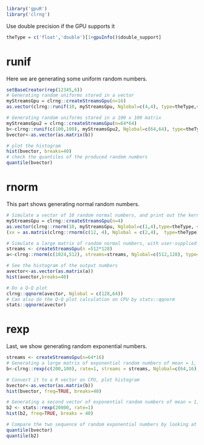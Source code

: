 <!--
%\VignetteEngine{knitr::knitr}
%\VignetteIndexEntry{Random numbers}
-->


```r
library('gpuR')
library('clrng')
```

Use double precision if the GPU supports it
```r
theType = c('float','double')[1+gpuInfo()$double_support]
```




# runif
Here we are generating some uniform random numbers.
```r
setBaseCreator(rep(12345,6))
# Generating random uniforms stored in a vector
myStreamsGpu = clrng::createStreamsGpu(n=16)
as.vector(clrng::runif(10, myStreamsGpu, Nglobal=c(4,4), type=theType,verbose=2))

# Generating random uniforms stored in a 100 x 100 matrix 
myStreamsGpu2 = clrng::createStreamsGpu(n=64*64)
b<-clrng::runif(c(100,100), myStreamsGpu2, Nglobal=c(64,64), type=theType)
bvector<-as.vector(as.matrix(b))

# plot the histogram
hist(bvector, breaks=40)
# check the quantiles of the produced random numbers
quantile(bvector)
```




# rnorm
This part shows generating normal random numbers.
```r
# Simulate a vector of 10 random normal numbers, and print out the kernel code
myStreamsGpu = clrng::createStreamsGpu(n=4)
as.vector(clrng::rnorm(10, myStreamsGpu, Nglobal=c(1,4),type=theType, verbose=2))
(xx = as.matrix(clrng::rnorm(c(12, 4), Nglobal = c(2,4),  type=theType)))

# Simulate a large matrix of random normal numbers, with user-supplied streams
streams <- createStreamsGpu(n =512*128)
a<-clrng::rnorm(c(1024,512), streams=streams, Nglobal=c(512,128), type=theType)

# See the histogram of the output numbers
avector<-as.vector(as.matrix(a))
hist(avector,breaks=40)

# Do a Q-Q plot
clrng::qqnorm(avector, Nglobal = c(128,64))
# Can also do the Q-Q plot calculation on CPU by stats::qqnorm
stats::qqnorm(avector)
```







# rexp 
Last, we show generating random exponential numbers.
```r
streams <- createStreamsGpu(n=64*16)
# Generating a large matrix of exponential random numbers of mean = 1, using the supplied streams
b<-clrng::rexp(c(200,100), rate=1, streams = streams, Nglobal=c(64,16), type="double")

# Convert it to a R vector on CPU, plot histogram
bvector<-as.vector(as.matrix(b))
hist(bvector, freq=TRUE, breaks=40)

# Generating a second vector of exponential random numbers of mean = 1, on CPU, plot the histogram
b2 <- stats::rexp(20000, rate=1)
hist(b2, freq=TRUE, breaks = 40)

# Compare the two sequence of random exponential numbers by looking at the quantiles
quantile(bvector)
quantile(b2)

```


